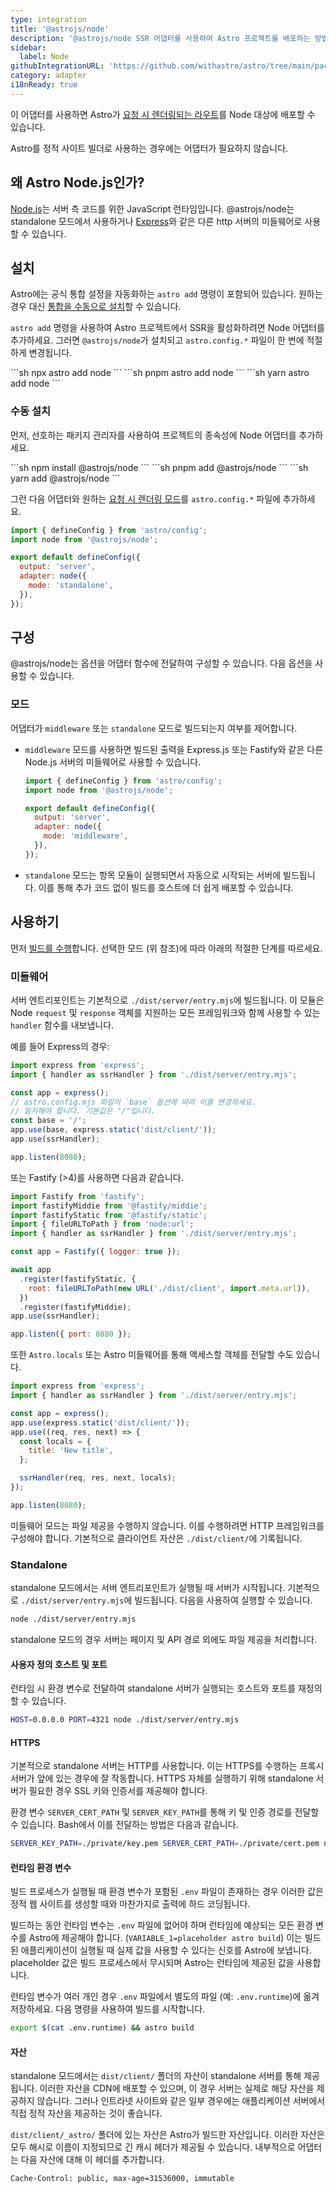 ```yaml
---
type: integration
title: '@astrojs/node'
description: '@astrojs/node SSR 어댑터를 사용하여 Astro 프로젝트를 배포하는 방법을 알아보세요.'
sidebar:
  label: Node
githubIntegrationURL: 'https://github.com/withastro/astro/tree/main/packages/integrations/node/'
category: adapter
i18nReady: true
---
```



이 어댑터를 사용하면 Astro가 [요청 시 렌더링되는 라우트](/ko/guides/on-demand-rendering/)를 Node 대상에 배포할 수 있습니다.

Astro를 정적 사이트 빌더로 사용하는 경우에는 어댑터가 필요하지 않습니다.

## 왜 Astro Node.js인가?

[Node.js](https://nodejs.org/ko/)는 서버 측 코드를 위한 JavaScript 런타임입니다. @astrojs/node는 standalone 모드에서 사용하거나 [Express](https://expressjs.com/)와 같은 다른 http 서버의 미들웨어로 사용할 수 있습니다.

## 설치

Astro에는 공식 통합 설정을 자동화하는 `astro add` 명령이 포함되어 있습니다. 원하는 경우 대신 [통합을 수동으로 설치](#수동-설치)할 수 있습니다.

`astro add` 명령을 사용하여 Astro 프로젝트에서 SSR을 활성화하려면 Node 어댑터를 추가하세요.
그러면 `@astrojs/node`가 설치되고 `astro.config.*` 파일이 한 번에 적절하게 변경됩니다.

<PackageManagerTabs>
  <Fragment slot="npm">
  ```sh
  npx astro add node
  ```
  </Fragment>
  <Fragment slot="pnpm">
  ```sh
  pnpm astro add node
  ```
  </Fragment>
  <Fragment slot="yarn">
  ```sh
  yarn astro add node
  ```
  </Fragment>
</PackageManagerTabs>

### 수동 설치

먼저, 선호하는 패키지 관리자를 사용하여 프로젝트의 종속성에 Node 어댑터를 추가하세요.

<PackageManagerTabs>
  <Fragment slot="npm">
  ```sh
  npm install @astrojs/node
  ```
  </Fragment>
  <Fragment slot="pnpm">
  ```sh
  pnpm add @astrojs/node
  ```
  </Fragment>
  <Fragment slot="yarn">
  ```sh
  yarn add @astrojs/node
  ```
  </Fragment>
</PackageManagerTabs>

그런 다음 어댑터와 원하는 [요청 시 렌더링 모드](/ko/guides/on-demand-rendering/)를 `astro.config.*` 파일에 추가하세요.

```js title="astro.config.mjs" ins={2,5-8}
import { defineConfig } from 'astro/config';
import node from '@astrojs/node';

export default defineConfig({
  output: 'server',
  adapter: node({
    mode: 'standalone',
  }),
});
```

## 구성

@astrojs/node는 옵션을 어댑터 함수에 전달하여 구성할 수 있습니다. 다음 옵션을 사용할 수 있습니다.

### 모드

어댑터가 `middleware` 또는 `standalone` 모드로 빌드되는지 여부를 제어합니다.

* `middleware` 모드를 사용하면 빌드된 출력을 Express.js 또는 Fastify와 같은 다른 Node.js 서버의 미들웨어로 사용할 수 있습니다.

  ```js title="astro.config.mjs"
  import { defineConfig } from 'astro/config';
  import node from '@astrojs/node';

  export default defineConfig({
    output: 'server',
    adapter: node({
      mode: 'middleware',
    }),
  });
  ```

* `standalone` 모드는 항목 모듈이 실행되면서 자동으로 시작되는 서버에 빌드됩니다. 이를 통해 추가 코드 없이 빌드를 호스트에 더 쉽게 배포할 수 있습니다.

## 사용하기

먼저 [빌드를 수행](/ko/guides/deploy/#사이트를-로컬로-빌드)합니다. 선택한 모드 (위 참조)에 따라 아래의 적절한 단계를 따르세요.

### 미들웨어

서버 엔트리포인트는 기본적으로 `./dist/server/entry.mjs`에 빌드됩니다. 이 모듈은 Node `request` 및 `response` 객체를 지원하는 모든 프레임워크와 함께 사용할 수 있는 `handler` 함수를 내보냅니다.

예를 들어 Express의 경우:

```js title="run-server.mjs"
import express from 'express';
import { handler as ssrHandler } from './dist/server/entry.mjs';

const app = express();
// astro.config.mjs 파일의 `base` 옵션에 따라 이를 변경하세요.
// 일치해야 합니다. 기본값은 "/"입니다.
const base = '/';
app.use(base, express.static('dist/client/'));
app.use(ssrHandler);

app.listen(8080);
```

또는 Fastify (>4)를 사용하면 다음과 같습니다.

```js title="run-server.mjs"
import Fastify from 'fastify';
import fastifyMiddie from '@fastify/middie';
import fastifyStatic from '@fastify/static';
import { fileURLToPath } from 'node:url';
import { handler as ssrHandler } from './dist/server/entry.mjs';

const app = Fastify({ logger: true });

await app
  .register(fastifyStatic, {
    root: fileURLToPath(new URL('./dist/client', import.meta.url)),
  })
  .register(fastifyMiddie);
app.use(ssrHandler);

app.listen({ port: 8080 });
```

또한 `Astro.locals` 또는 Astro 미들웨어를 통해 액세스할 객체를 전달할 수도 있습니다.

```js title="run-server.mjs"
import express from 'express';
import { handler as ssrHandler } from './dist/server/entry.mjs';

const app = express();
app.use(express.static('dist/client/'));
app.use((req, res, next) => {
  const locals = {
    title: 'New title',
  };

  ssrHandler(req, res, next, locals);
});

app.listen(8080);
```

미들웨어 모드는 파일 제공을 수행하지 않습니다. 이를 수행하려면 HTTP 프레임워크를 구성해야 합니다. 기본적으로 클라이언트 자산은 `./dist/client/`에 기록됩니다.

### Standalone

standalone 모드에서는 서버 엔트리포인트가 실행될 때 서버가 시작됩니다. 기본적으로 `./dist/server/entry.mjs`에 빌드됩니다. 다음을 사용하여 실행할 수 있습니다.

```sh
node ./dist/server/entry.mjs
```

standalone 모드의 경우 서버는 페이지 및 API 경로 외에도 파일 제공을 처리합니다.

#### 사용자 정의 호스트 및 포트

런타임 시 환경 변수로 전달하여 standalone 서버가 실행되는 호스트와 포트를 재정의할 수 있습니다.

```sh
HOST=0.0.0.0 PORT=4321 node ./dist/server/entry.mjs
```

#### HTTPS

기본적으로 standalone 서버는 HTTP를 사용합니다. 이는 HTTPS를 수행하는 프록시 서버가 앞에 있는 경우에 잘 작동합니다. HTTPS 자체를 실행하기 위해 standalone 서버가 필요한 경우 SSL 키와 인증서를 제공해야 합니다.

환경 변수 `SERVER_CERT_PATH` 및 `SERVER_KEY_PATH`를 통해 키 및 인증 경로를 전달할 수 있습니다. Bash에서 이를 전달하는 방법은 다음과 같습니다.

```bash
SERVER_KEY_PATH=./private/key.pem SERVER_CERT_PATH=./private/cert.pem node ./dist/server/entry.mjs
```

#### 런타임 환경 변수

빌드 프로세스가 실행될 때 환경 변수가 포함된 `.env` 파일이 존재하는 경우 이러한 값은 정적 웹 사이트를 생성할 때와 마찬가지로 출력에 하드 코딩됩니다.

빌드하는 동안 런타임 변수는 `.env` 파일에 없어야 하며 런타임에 예상되는 모든 환경 변수를 Astro에 제공해야 합니다.  (`VARIABLE_1=placeholder astro build`) 이는 빌드된 애플리케이션이 실행될 때 실제 값을 사용할 수 있다는 신호를 Astro에 보냅니다. placeholder 값은 빌드 프로세스에서 무시되며 Astro는 런타임에 제공된 값을 사용합니다.

런타임 변수가 여러 개인 경우 `.env` 파일에서 별도의 파일 (예: `.env.runtime`)에 옮겨 저장하세요. 다음 명령을 사용하여 빌드를 시작합니다.

```sh
export $(cat .env.runtime) && astro build
```

#### 자산

standalone 모드에서는 `dist/client/` 폴더의 자산이 standalone 서버를 통해 제공됩니다. 이러한 자산을 CDN에 배포할 수 있으며, 이 경우 서버는 실제로 해당 자산을 제공하지 않습니다. 그러나 인트라넷 사이트와 같은 일부 경우에는 애플리케이션 서버에서 직접 정적 자산을 제공하는 것이 좋습니다.

`dist/client/_astro/` 폴더에 있는 자산은 Astro가 빌드한 자산입니다. 이러한 자산은 모두 해시로 이름이 지정되므로 긴 캐시 헤더가 제공될 수 있습니다. 내부적으로 어댑터는 다음 자산에 대해 이 헤더를 추가합니다.

```
Cache-Control: public, max-age=31536000, immutable
```
